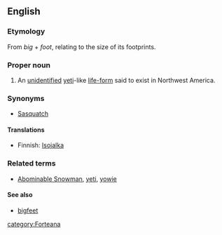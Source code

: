 ==English==
{{wikipedia}}

===Etymology===
From ''big'' + ''foot'', relating to the size of its footprints.

===Proper noun===
{{en-proper noun}}
#An [[unidentified]] [[yeti]]-like [[life-form]] said to exist in Northwest America.

===Synonyms===
*[[Sasquatch]]

====Translations====
*Finnish: [[Isojalka]]

===Related terms===
* [[Abominable Snowman]], [[yeti]], [[yowie]]

====See also====
*[[bigfeet]]

[[category:Forteana]]